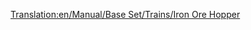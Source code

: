[[Translation:en/Manual/Base Set/Trains/Iron Ore Hopper]]
{{pl/Manual/Base Set/Trains/Wagony|Picture=[[File:en/Manual/Base Set/Trains/Ironorehopper.png]]
|Name=Wagon na rudę żelaza
|NormalCost=£1,398 ($2,796)
|NormalWeight=19 / 49 t
|NormalCapacity=30 ton rudy żelaza
|MonoCost=£1,398 ($2,796)
|MonoWeight=19 / 54 t
|MonoCapacity=35 tonnes of iron ore
|MagCost=£1,398 ($2,796)
|MagWeight=19 / 56 t
|MagCapacity=37 tonnes of iron ore
|Description=[[pl/Manual/Base Set/Trains/Wagon na rudę żelaza|Iron Ore Hopper]] może holować <small>''(haul)''</small>  [[pl/Manual/Base Set/Cargos/Ruda żelaza|Iron Ore]]. Jest dostępny tylko w klimacie [[pl/Manual/Klimat#umiarkowany | Temperate]] .
}}